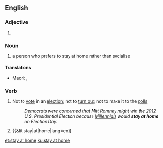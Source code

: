 {{also|stay-at-home}}
==English==

===Adjective===
{{head|en|adjective}}

# {{alternative spelling of|stay-at-home|lang=en}}

===Noun===
{{en-noun|?}}

# a person who prefers to stay at home rather than socialise

====Translations====
{{trans-top|a person who prefers to stay at home rather than socialise}}
{{trans-mid}}
* Maori: {{t|mi|kōkōmuka noho tara-ā-whare}}, {{t|mi|kōkōmuka tū tara-ā-whare}}
{{trans-bottom}}

===Verb===
{{en-verb|stays at home|staying at home|stayed at home|stayed at home}}

# Not to [[vote]] in an [[election]]; not to [[turn out]]; not to make it to the [[polls]]
#: ''Democrats were concerned that Mitt Romney might win the 2012 U.S. Presidential Election because [[Millennial]]s would '''stay at home''' on Election Day.''
# {{&lit|stay|at|home|lang=en}}

[[et:stay at home]]
[[ku:stay at home]]
